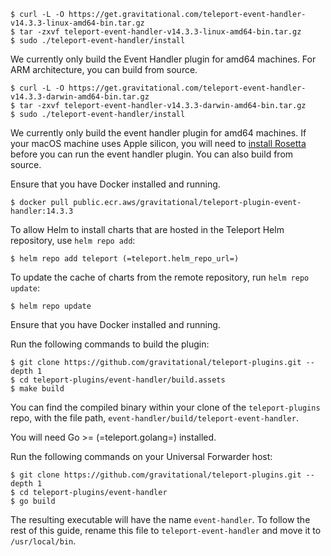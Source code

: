 <Tabs>
<TabItem label="Linux">

```code
$ curl -L -O https://get.gravitational.com/teleport-event-handler-v14.3.3-linux-amd64-bin.tar.gz
$ tar -zxvf teleport-event-handler-v14.3.3-linux-amd64-bin.tar.gz
$ sudo ./teleport-event-handler/install
```

We currently only build the Event Handler plugin for amd64 machines. For ARM
architecture, you can build from source.

</TabItem>

<TabItem label="macOS">

```code
$ curl -L -O https://get.gravitational.com/teleport-event-handler-v14.3.3-darwin-amd64-bin.tar.gz
$ tar -zxvf teleport-event-handler-v14.3.3-darwin-amd64-bin.tar.gz
$ sudo ./teleport-event-handler/install
```

We currently only build the event handler plugin for amd64 machines. If your
macOS machine uses Apple silicon, you will need to [install
Rosetta](https://support.apple.com/en-us/HT211861) before you can run the
event handler plugin. You can also build from source.

</TabItem>

<TabItem label="Docker">
Ensure that you have Docker installed and running.

```code
$ docker pull public.ecr.aws/gravitational/teleport-plugin-event-handler:14.3.3
```

</TabItem>

<TabItem label="Helm">

To allow Helm to install charts that are hosted in the Teleport Helm repository, use `helm repo add`:

```code
$ helm repo add teleport (=teleport.helm_repo_url=)
```

To update the cache of charts from the remote repository, run `helm repo update`:

```code
$ helm repo update
```

</TabItem>
<TabItem label="Build via Docker">
Ensure that you have Docker installed and running.

Run the following commands to build the plugin:

```code
$ git clone https://github.com/gravitational/teleport-plugins.git --depth 1
$ cd teleport-plugins/event-handler/build.assets
$ make build
```

You can find the compiled binary within your clone of the `teleport-plugins`
repo, with the file path, `event-handler/build/teleport-event-handler`.

</TabItem>
<TabItem label="Build via Go">

You will need Go >= (=teleport.golang=) installed.

Run the following commands on your Universal Forwarder host:

```code
$ git clone https://github.com/gravitational/teleport-plugins.git --depth 1
$ cd teleport-plugins/event-handler
$ go build
```

The resulting executable will have the name `event-handler`. To follow the
rest of this guide, rename this file to `teleport-event-handler` and move it
to `/usr/local/bin`.

</TabItem>
</Tabs>

